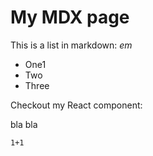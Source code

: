 # My MDX page

This is a list in markdown: *em*

- One1
- Two
- Three

Checkout my React component:

bla bla

```
1+1
```
